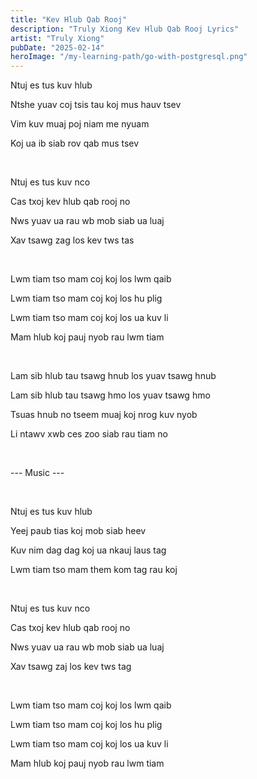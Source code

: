 ```yaml
---
title: "Kev Hlub Qab Rooj"
description: "Truly Xiong Kev Hlub Qab Rooj Lyrics"
artist: "Truly Xiong"
pubDate: "2025-02-14"
heroImage: "/my-learning-path/go-with-postgresql.png"
---
```


Ntuj es tus kuv hlub

Ntshe yuav coj tsis tau koj mus hauv tsev

Vim kuv muaj poj niam me nyuam

Koj ua ib siab rov qab mus tsev

<br />

Ntuj es tus kuv nco

Cas txoj kev hlub qab rooj no

Nws yuav ua rau wb mob siab ua luaj

Xav tsawg zag los kev tws tas

<br />

Lwm tiam tso mam coj koj los lwm qaib

Lwm tiam tso mam coj koj los hu plig

Lwm tiam tso mam coj koj los ua kuv li

Mam hlub koj pauj nyob rau lwm tiam

<br />

Lam sib hlub tau tsawg hnub los yuav tsawg hnub

Lam sib hlub tau tsawg hmo los yuav tsawg hmo

Tsuas hnub no tseem muaj koj nrog kuv nyob

Li ntawv xwb ces zoo siab rau tiam no

<br />

--- Music ---

<br />

Ntuj es tus kuv hlub

Yeej paub tias koj mob siab heev

Kuv nim dag dag koj ua nkauj laus tag

Lwm tiam tso mam them kom tag rau koj

<br />

Ntuj es tus kuv nco

Cas txoj kev hlub qab rooj no

Nws yuav ua rau wb mob siab ua luaj

Xav tsawg zaj los kev tws tag

<br />

Lwm tiam tso mam coj koj los lwm qaib

Lwm tiam tso mam coj koj los hu plig

Lwm tiam tso mam coj koj los ua kuv li

Mam hlub koj pauj nyob rau lwm tiam
